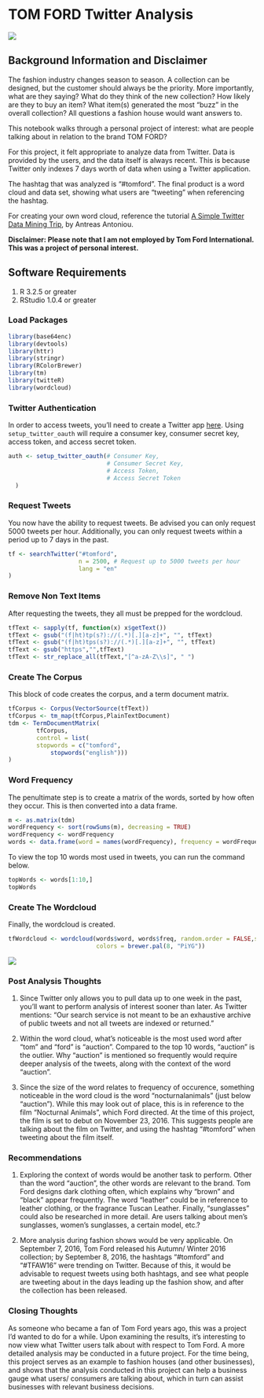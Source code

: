 # TOM FORD Twitter Analysis

![](http://logos-download.com/wp-content/uploads/2016/05/Tom_Ford_logo_black.png)


## Background Information and Disclaimer
The fashion industry changes season to season. A collection can be designed, but the customer should always be the priority. More importantly, what are they saying? What do they think of the new collection? How likely are they to buy an item? What item(s) generated the most "buzz" in the overall collection? All questions a fashion house would want answers to.

This notebook walks through a personal project of interest: what are people talking about in relation to the brand TOM FORD?

For this project, it felt appropriate to analyze data from Twitter. Data is provided by the users, and the data itself is always recent. This is because Twitter only indexes 7 days worth of data when using a Twitter application.

The hashtag that was analyzed is "#tomford". The final product is a word cloud and data set, showing what users are "tweeting" when referencing the hashtag.

For creating your own word cloud, reference the tutorial [A Simple Twitter Data Mining Trip](http://rpubs.com/Antreas93/219057), by Antreas Antoniou.

**Disclaimer: Please note that I am not employed by Tom Ford International. This was a project of personal interest.**


## Software Requirements
1. R 3.2.5 or greater
2. RStudio 1.0.4 or greater


### Load Packages

```r
library(base64enc)
library(devtools)
library(httr)
library(stringr)
library(RColorBrewer)
library(tm)
library(twitteR)
library(wordcloud)
```


### Twitter Authentication

In order to access tweets, you'll need to create a Twitter app [here](https://apps.twitter.com/). Using `setup_twitter_oauth` will require a consumer key, consumer secret key, access token, and access secret token.

```r
auth <- setup_twitter_oauth(# Consumer Key,
                            # Consumer Secret Key,
                            # Access Token,
                            # Access Secret Token
  )
```


### Request Tweets
You now have the ability to request tweets. Be advised you can only request 5000 tweets per hour. Additionally, you can only request tweets within a period up to 7 days in the past.

```r
tf <- searchTwitter("#tomford",
                    n = 2500, # Request up to 5000 tweets per hour
                    lang = "en"
)
```


### Remove Non Text Items
After requesting the tweets, they all must be prepped for the wordcloud.

```r
tfText <- sapply(tf, function(x) x$getText())
tfText <- gsub("(f|ht)tp(s?)://(.*)[.][a-z]+", "", tfText)
tfText <- gsub("(f|ht)tps(s?)://(.*)[.][a-z]+", "", tfText)
tfText <- gsub("https","",tfText)
tfText <- str_replace_all(tfText,"[^a-zA-Z\\s]", " ")
```

### Create The Corpus
This block of code creates the corpus, and a term document matrix.

```r
tfCorpus <- Corpus(VectorSource(tfText))
tfCorpus <- tm_map(tfCorpus,PlainTextDocument)
tdm <- TermDocumentMatrix(
        tfCorpus,
        control = list(
        stopwords = c("tomford",
            stopwords("english")))
)
```

### Word Frequency
The penultimate step is to create a matrix of the words, sorted by how often they occur. This is then converted into a data frame.

```r
m <- as.matrix(tdm)
wordFrequency <- sort(rowSums(m), decreasing = TRUE)
wordFrequency <- wordFrequency
words <- data.frame(word = names(wordFrequency), frequency = wordFrequency)
```

To view the top 10 words most used in tweets, you can run the command below.
```r
topWords <- words[1:10,]
topWords
```


### Create The Wordcloud
Finally, the wordcloud is created.

```r
tfWordcloud <- wordcloud(words$word, words$freq, random.order = FALSE,scale=c(3,0.5),
                         colors = brewer.pal(8, "PiYG"))
```

![](Tom Ford Wordcloud.jpeg)

### Post Analysis Thoughts

1. Since Twitter only allows you to pull data up to one week in the past, you'll want to perform analysis of interest sooner than later. As Twitter mentions: "Our search service is not meant to be an exhaustive archive of public tweets and not all tweets are indexed or returned."

2. Within the word cloud, what's noticeable is the most used word after "tom" and "ford" is "auction". Compared to the top 10 words, "auction" is the outlier. Why "auction" is mentioned so frequently would require deeper analysis of the tweets, along with the context of the word "auction".

3. Since the size of the word relates to frequency of occurence, something noticeable in the word cloud is the word "nocturnalanimals" (just below "auction"). While this may look out of place, this is in reference to the film "Nocturnal Animals", which Ford directed. At the time of this project, the film is set to debut on November 23, 2016. This suggests people are talking about the film on Twitter, and using the hashtag "#tomford" when tweeting about the film itself.

### Recommendations

1. Exploring the context of words would be another task to perform. Other than the word "auction", the other words are relevant to the brand. Tom Ford designs dark clothing often, which explains why "brown" and "black" appear frequently. The word "leather" could be in reference to leather clothing, or the fragrance Tuscan Leather. Finally, "sunglasses" could also be researched in more detail. Are users talking about men's sunglasses, women's sunglasses, a certain model, etc.?

2. More analysis during fashion shows would be very applicable. On September 7, 2016, Tom Ford released his Autumn/ Winter 2016 collection; by September 8, 2016, the hashtags "#tomford" and "#TFAW16" were trending on Twitter. Because of this, it would be advisable to request tweets using both hashtags, and see what people are tweeting about in the days leading up the fashion show, and after the collection has been released.

### Closing Thoughts

As someone who became a fan of Tom Ford years ago, this was a project I'd wanted to do for a while. Upon examining the results, it's interesting to now view what Twitter users talk about with respect to Tom Ford. A more detailed analysis may be conducted in a future project. For the time being, this project serves as an example to fashion houses (and other businesses), and shows that the analysis conducted in this project can help a business gauge what users/ consumers are talking about, which in turn can assist businesses with relevant business decisions.
